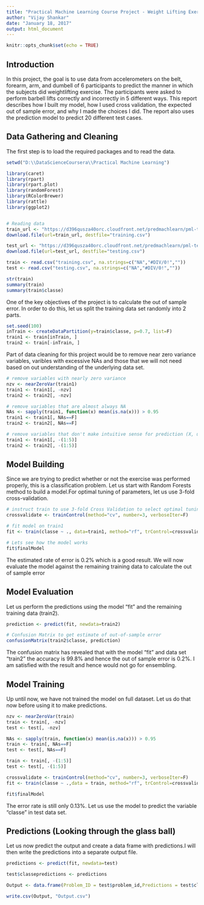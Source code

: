 ---
title: "Practical Machine Learning Course Project - Weight Lifting Exercise Classfication"
author: "Vijay Shankar"
date: "January 18, 2017"
output: html_document
---

```{r setup, include=FALSE}
knitr::opts_chunk$set(echo = TRUE)
```

## Introduction

In this project, the goal is to use data from accelerometers on the belt, forearm, arm, and dumbell of 6 participants to predict the manner in which the subjects did weightlifting exercise. The participants were asked to perform barbell lifts correctly and incorrectly in 5 different ways. This report describes how I built my model, how I used cross validation, the expected out of sample error, and why I made the choices I did. The report also uses the  prediction model to predict 20 different test cases.

## Data Gathering and Cleaning

The first step is to load the required packages and to read the data.

```{r, echo=TRUE, message=FALSE, warning=FALSE}
setwd("D:\\DataScienceCoursera\\Practical Machine Learning")

library(caret)
library(rpart)
library(rpart.plot)
library(randomForest)
library(RColorBrewer)
library(rattle)
library(ggplot2)


# Reading data
train_url <- "https://d396qusza40orc.cloudfront.net/predmachlearn/pml-training.csv"
download.file(url=train_url, destfile="training.csv")

test_url <- "https://d396qusza40orc.cloudfront.net/predmachlearn/pml-testing.csv"
download.file(url=test_url, destfile="testing.csv")

train <- read.csv("training.csv", na.strings=c("NA","#DIV/0!",""))
test <- read.csv("testing.csv", na.strings=c("NA","#DIV/0!",""))

str(train)
summary(train)
summary(train$classe)
```

One of the key objectives of the project is to calculate the out of sample error. In order to do this, let us split the training data set randomly into 2 parts.

```{r, echo=TRUE, message=FALSE, warning=FALSE}
set.seed(100)
inTrain <- createDataPartition(y=train$classe, p=0.7, list=F)
train1 <- train[inTrain, ]
train2 <- train[-inTrain, ]
```

Part of data cleaning for this project would be to remove near zero variance variables, varibles with excessive NAs and those that we will not need based on out understanding of the underlying data set.

```{r, echo=TRUE, message=FALSE, warning=FALSE}
# remove variables with nearly zero variance
nzv <- nearZeroVar(train1)
train1 <- train1[, -nzv]
train2 <- train2[, -nzv]

# remove variables that are almost always NA
NAs <- sapply(train1, function(x) mean(is.na(x))) > 0.95
train1 <- train1[, NAs==F]
train2 <- train2[, NAs==F]

# remove variables that don't make intuitive sense for prediction (X, user_name, raw_timestamp_part_1, raw_timestamp_part_2, cvtd_timestamp), which happen to be the first five variables
train1 <- train1[, -(1:5)]
train2 <- train2[, -(1:5)]
```

## Model Building
Since we are trying to predict whether or not the exercise was performed properly, this is a classification problem. Let us start with Random Forests method to build a model.For optimal tuning of parameters, let us use 3-fold cross-validation.

```{r, echo=TRUE, message=FALSE, warning=FALSE}
# instruct train to use 3-fold Cross Validation to select optimal tuning. I tried 5 fold and 2 fold as well but there was not much of a difference between the 3 and i chose 3 fold cross validation. 
crossvalidate <- trainControl(method="cv", number=3, verboseIter=F)

# fit model on train1
fit <- train(classe ~ ., data=train1, method="rf", trControl=crossvalidate)

# Lets see how the model works
fit$finalModel
```
The estimated rate of error is 0.2% which is a good result. We will now evaluate the model against the remaining training data to calculate the out of sample error

## Model Evaluation

Let us perform the predictions using the model  "fit" and the remaining training data (train2).
```{r, echo=TRUE, message=FALSE, warning=FALSE}

prediction <- predict(fit, newdata=train2)

# Confusion Matrix to get estimate of out-of-sample error
confusionMatrix(train2$classe, prediction)
```
The confusion matrix has revealed that with the model "fit" and data set "train2" the accuracy is 99.8% and hence the out of sample error is 0.2%. I am satisfied with the result and hence would not go for ensembling. 

## Model Training

Up until now, we have not trained the model on full dataset. Let us do that now before using it to make predictions.

```{r, echo=TRUE, message=FALSE, warning=FALSE}
nzv <- nearZeroVar(train)
train <- train[, -nzv]
test <- test[, -nzv]

NAs <- sapply(train, function(x) mean(is.na(x))) > 0.95
train <- train[, NAs==F]
test <- test[, NAs==F]

train <- train[, -(1:5)]
test <- test[, -(1:5)]

crossvalidate <- trainControl(method="cv", number=3, verboseIter=F)
fit <- train(classe ~ .,data = train, method="rf", trControl=crossvalidate)

fit$finalModel
```
The error rate is still only 0.13%. Let us use the model to predict the variable "classe" in test data set.

## Predictions (Looking through the glass ball)
Let us now predict the output and create a data frame with predictions.I will then write the predictions into a separate output file.

```{r, echo=TRUE, message=FALSE, warning=FALSE}
predictions <- predict(fit, newdata=test)

test$classepredictions <- predictions

Output <- data.frame(Problem_ID = test$problem_id,Predictions = test$classepredictions)

write.csv(Output, "Output.csv")
```






